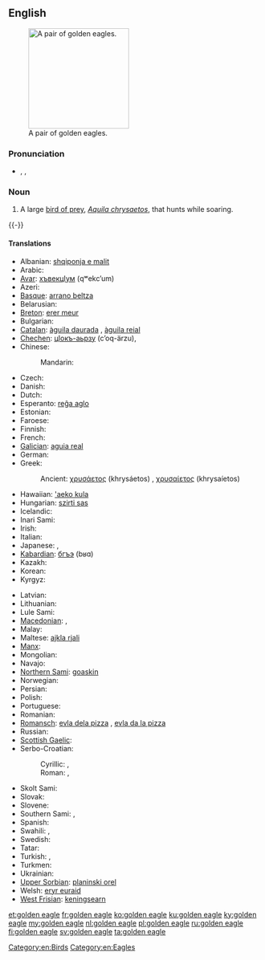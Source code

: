 ==English==
{{wikipedia}}
[[Image:Golden_eagle.jpg|thumb|right|200px|A pair of golden eagles.]]

===Pronunciation===
* {{enPR|gōld'ən ē'gl}}, {{IPA|/ˈɡəʊldən ˈiːɡl/}}, {{X-SAMPA|/"g@Uld@n "i:gl/}}

===Noun===
{{en-noun|head=[[golden]] [[eagle]]}}

# A large [[bird of prey]], ''[[Aquila chrysaetos]]'', that hunts while soaring.
{{-}}

====Translations====
{{trans-top|large bird of prey}}
* Albanian: [[shqiponja e malit]]
* Arabic: {{t-|ar|عقاب ذهبي|m|tr=ʿuqāb ḏahabiyy|sc=Arab}}
* [[Avar]]: [[хъвекцӀум]] (qʷekcʼum)
* Azeri: {{t-|az|berqut}}
* [[Basque]]: [[arrano beltza]]
* Belarusian: {{t-|be|беркут|m|tr=bérkut}}
* [[Breton]]: [[erer meur]]
* Bulgarian: {{t-|bg|скален орел|m|tr=skálem orél|sc=Cyrl}}
* [[Catalan]]: [[àguila daurada]] {{f}}, [[àguila reial]] {{f}}
* [[Chechen]]: [[цӀокъ-аьрзу]] (cʼoq-ärzu), {{tø|ce|дарта}}
* Chinese:
*: Mandarin: {{t|cmn|金雕|tr=jīndiāo|sc=Hani}}
* Czech: {{t-|cs|orel skalní|m}}
* Danish: {{t-|da|kongeørn}}
* Dutch: {{t+|nl|steenarend|m}}
* Esperanto: [[reĝa aglo]]
* Estonian: {{t-|et|kaljukotkas}}
* Faroese: {{t-|fo|kongaørn}}
* Finnish: {{t+|fi|maakotka}}
* French: {{t+|fr|aigle royal|m}}
* [[Galician]]: [[aguia real]] {{f}}
* German: {{t+|de|Steinadler|m}}
* Greek: {{t-|el|χρυσαετός|m|tr=chrisaetós|sc=Grek}}
*: Ancient: [[χρυσάετος]] (khrysáetos) {{m}}, [[χρυσαίετος]] (khrysaíetos) {{m}}
* Hawaiian: [['aeko kula]]
* Hungarian: [[szirti sas]]
* Icelandic: {{t-|is|gullörn|m}}
* Inari Sami: {{tø|smn|kuáskim}}
* Irish: {{t-|ga|iolar fíréan|m}}
* Italian: {{t-|it|aquila reale|f}}
* Japanese: {{t-|ja|イヌワシ|tr=inuwashi|sc=Jpan}}, {{t-|ja|犬鷲|tr=いぬわし, inuwashi|sc=Jpan}}
* [[Kabardian]]: [[бгъэ]] (bʁɑ)
* Kazakh: {{t|kk|бүркіт|tr=bürkit|sc=Cyrl}}
* Korean: {{t+|ko|검독수리|tr=geomdoksuri|sc=Hang}}
* Kyrgyz: {{t+|ky|бүркүт|tr=bürküt|sc=Cyrl}}
{{trans-mid}}
* Latvian: {{t-|lv|klinšu ērglis|m}}
* Lithuanian: {{t-|lt|kilnusis erelis|m}}
* Lule Sami: {{tø|smj|goasskem}}
* [[Macedonian]]: {{t-|mk|сури орел|m|tr=súri órel|sc=Cyrl}}, {{t-|mk|златен орел|m|tr=zláten órel|sc=Cyrl}}
* Malay: {{t-|ms|helang emas|m}}
* Maltese: [[ajkla rjali]]
* [[Manx]]: {{t-|gv|urley buigh|m}}
* Mongolian: {{t-|mn|цармын бүргэд|tr=tsarmyn bürged|sc=Cyrl}}
* Navajo: {{tø|nv|atsátsoh}}
* [[Northern Sami]]: [[goaskin]]
* Norwegian: {{t-|no|kongeørn}}
* Persian: {{t-|fa|عقاب طلایی|tr=oqâb-e talâyi}}
* Polish: {{t-|pl|orzeł przedni|m}}
* Portuguese: {{t-|pt|águia-real|f}}
* Romanian: {{t-|ro|acvilă de munte|f}}
* [[Romansch]]: [[evla dela pizza]] {{f}}, [[evla da la pizza]] {{f}}
* Russian: {{t+|ru|беркут|m|tr=bérkut}}
* [[Scottish Gaelic]]: {{t-|gd|iolair-bhuidhe|f}}
* Serbo-Croatian:
*: Cyrillic: {{t-|sh|златаш|m}}, {{t-|sh|црни орао|m}}
*: Roman: {{t-|sh|zlataš|m}}, {{t-|sh|crni orao|m}}
* Skolt Sami: {{tø|sms|kuä´cǩǩem}}
* Slovak: {{t-|sk|orol skalný|m}}
* Slovene: {{t-|sl|orel skalni|m}}
* Southern Sami: {{tø|sma|aarhtse}}, {{tø|sma|sååjte}}
* Spanish: {{t-|es|águila real|f}}
* Swahili: {{t-|sw|tai-mfalme}}, {{t-|sw|tai wa dhahabu}}
* Swedish: {{t+|sv|kungsörn|c}}
* Tatar: {{t+|tt|бөркет|tr=börket|sc=Cyrl}}
* Turkish: {{t+|tr|kaya kartalı}}, {{t-|tr|altın kartal}}
* Turkmen: {{t+|tk|bürgüt}}
* Ukrainian: {{t+|uk|беркут|m|tr=berkút}}
* [[Upper Sorbian]]: [[planinski orel]]
* Welsh: [[eryr euraid]]
* [[West Frisian]]: [[keningsearn]]
{{trans-bottom}}

[[Category:en:Birds]]
[[Category:en:Eagles]]

[[et:golden eagle]]
[[fr:golden eagle]]
[[ko:golden eagle]]
[[ku:golden eagle]]
[[ky:golden eagle]]
[[my:golden eagle]]
[[nl:golden eagle]]
[[pl:golden eagle]]
[[ru:golden eagle]]
[[fi:golden eagle]]
[[sv:golden eagle]]
[[ta:golden eagle]]